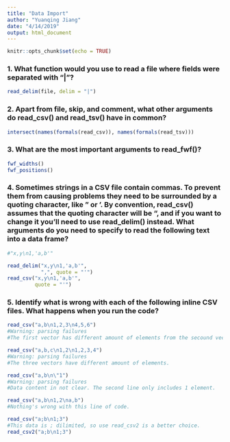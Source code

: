 ```yaml
---
title: "Data Import"
author: "Yuanqing Jiang"
date: "4/14/2019"
output: html_document
---
```


```r
knitr::opts_chunk$set(echo = TRUE)
```

### 1. What function would you use to read a file where fields were separated with “|”?
```r
read_delim(file, delim = "|")
```

### 2. Apart from file, skip, and comment, what other arguments do read_csv() and read_tsv() have in common?
```r
intersect(names(formals(read_csv)), names(formals(read_tsv)))
```

### 3. What are the most important arguments to read_fwf()?
```r
fwf_widths() 
fwf_positions()
```
### 4. Sometimes strings in a CSV file contain commas. To prevent them from causing problems they need to be surrounded by a quoting character, like " or '. By convention, read_csv() assumes that the quoting character will be ", and if you want to change it you’ll need to use read_delim() instead. What arguments do you need to specify to read the following text into a data frame?

```r
#"x,y\n1,'a,b'"

read_delim("x,y\n1,'a,b'",
           ",", quote = "'")
read_csv("x,y\n1,'a,b'",
         quote = "'")
```

### 5. Identify what is wrong with each of the following inline CSV files. What happens when you run the code?
```r
read_csv("a,b\n1,2,3\n4,5,6")
#Warning: parsing failures
#The first vector has different amount of elements from the secound vector and the third vector.

read_csv("a,b,c\n1,2\n1,2,3,4")
#Warning: parsing failures
#The three vectors have different amount of elements.

read_csv("a,b\n\"1")
#Warning: parsing failures
#Data content in not clear. The second line only includes 1 element.

read_csv("a,b\n1,2\na,b")
#Nothing's wrong with this line of code.

read_csv("a;b\n1;3")
#This data is ; dilimited, so use read_csv2 is a better choice.
read_csv2("a;b\n1;3")
```
